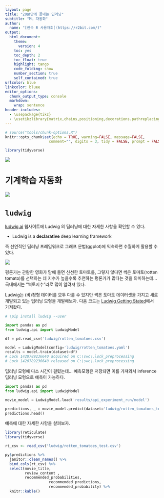 ```yaml
---
layout: page
title: "20분만에 끝내는 딥러닝"
subtitle: "ML 자동화"
author:
  name: "[한국 R 사용자회](https://r2bit.com/)"
output:
  html_document: 
    theme:
      version: 4
    toc: yes
    toc_depth: 2
    toc_float: true
    highlight: tango
    code_folding: show
    number_section: true
    self_contained: true
urlcolor: blue
linkcolor: bluee
editor_options: 
  chunk_output_type: console
  markdown: 
    wrap: sentence
header-includes: 
  - \usepackage{tikz}
  - \usetikzlibrary{matrix,chains,positioning,decorations.pathreplacing,arrows}
---
```


```r
# source("tools/chunk-options.R")
knitr::opts_chunk$set(echo = TRUE, warning=FALSE, message=FALSE,
                    comment="", digits = 3, tidy = FALSE, prompt = FALSE, fig.align = 'center')

library(tidyverse)
```


![](assets/mlops/machine-learning-workflow.jpg)

# 기계학습 자동화


![](assets/mlops/hierarchy-ml-automation.jpg)

# `ludwig` 

[ludwig.ai](https://ludwig-ai.github.io/ludwig-docs/0.5/) 웹사이트에 Ludwig 의 
딥러닝에 대한 자세한 사항을 확인할 수 있다.

- Ludwig is a **declarative** deep learning framework 

즉 선언적인 딥러닝 프레임워크로 그래프 문법(ggplot)에 익숙하면 수월하게 활용할 수 있다.

![](assets/dl_2/ludwig_legos_unanimated.gif)

평론가는 관람한 영화가 맘에 들면 신선한 토마토를, 그렇지 않다면 썩은 토마토(rotten tomato)를 선택하는 데 지수가 높을수록 추천하는 평론가가 많다는 것을 의미하는데...
국내에서는 "썩토지수"라로 많이 알려져 있다.

Ludwig는 (비)정형 데이터를 모두 다룰 수 있지만 썩은 토마토 데이터셋을 가지고 새로 
개발되고 있는 딥러닝 모형을 개발해보자. 다음 코드는 [Ludwig Getting Stated](https://ludwig-ai.github.io/ludwig-docs/0.5/getting_started/)에서 가져왔다.

```python
# !pip install ludwig --user

import pandas as pd
from ludwig.api import LudwigModel

df = pd.read_csv('ludwig/rotten_tomatoes.csv')

model = LudwigModel(config='ludwig/rotten_tomatoes.yaml')
results = model.train(dataset=df)
# Lock 1420789236640 acquired on C:\swc\.lock_preprocessing
# Lock 1420789236640 released on C:\swc\.lock_preprocessing
```

딥러닝 모형에 다소 시간이 걸렸는데... 예측모형은 저장되면 이를 가져와서
inference 딥러닝 모형으로 예측이 가능하다.


```python
import pandas as pd
from ludwig.api import LudwigModel

movie_model = LudwigModel.load('results/api_experiment_run/model')

predictions, _ = movie_model.predict(dataset='ludwig/rotten_tomatoes_test.csv')
predictions.head()
```

예측에 대한 자세한 사항을 살펴보자.

```r
library(reticulate)
library(tidyverse)

rt_csv <- read_csv('ludwig/rotten_tomatoes_test.csv')

py$predictions %>% 
  janitor::clean_names() %>% 
  bind_cols(rt_csv) %>% 
  select(movie_title, 
         review_content ,
         recommended_probabilities,
                    recommended_predictions,
                    recommended_probability) %>% 
  knitr::kable()
```


